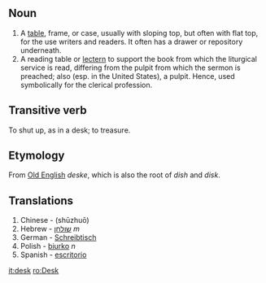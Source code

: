 ==Noun== 

# A [[table]], frame, or case, usually with sloping top, but often with flat top, for the use writers and readers. It often has a drawer or repository underneath.
# A reading table or [[lectern]] to support the book from which the liturgical service is read, differing from the pulpit from which the sermon is preached; also (esp. in the United States), a pulpit. Hence, used symbolically for the clerical profession.

==Transitive verb==
To shut up, as in a desk; to treasure.

==Etymology==
From [[Old English]] ''deske'', which is also the root of ''dish'' and ''disk''.

==Translations==
# Chinese - (sh&#363;zhu&#333;)
# Hebrew - [[שולחן]] ''m''
# German - [[Schreibtisch]]
# Polish - [[biurko]] ''n''
# Spanish - [[escritorio]]

[[it:desk]]
[[ro:Desk]]